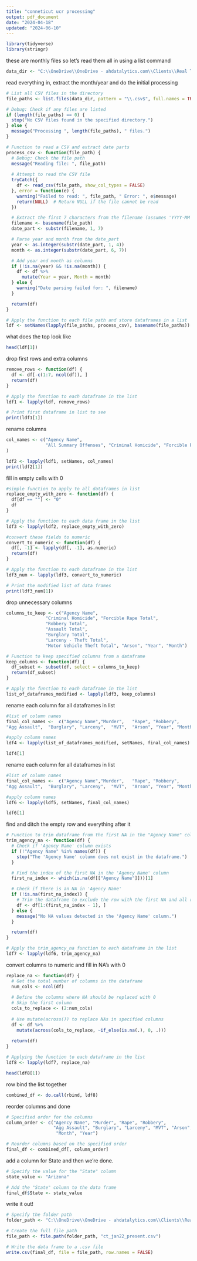 ---
title: "conneticut ucr processing"
output: pdf_document
date: "2024-04-18"
updated: "2024-06-10"
---
```{r}
library(tidyverse)
library(stringr)
```
these are monthly files so let's read them all in using a list command
```{r}
data_dir <- "C:\\OneDrive\\OneDrive - ahdatalytics.com\\Clients\\Real Time Crime Index\\Open Source Data\\Connecticut\\State UCR"
```
read everything in, extract the month/year and do the initial processing
```{r}
# List all CSV files in the directory
file_paths <- list.files(data_dir, pattern = "\\.csv$", full.names = TRUE)

# Debug: Check if any files are listed
if (length(file_paths) == 0) {
  stop("No CSV files found in the specified directory.")
} else {
  message("Processing ", length(file_paths), " files.")
}

# Function to read a CSV and extract date parts
process_csv <- function(file_path) {
  # Debug: Check the file path
  message("Reading file: ", file_path)
  
  # Attempt to read the CSV file
  tryCatch({
    df <- read_csv(file_path, show_col_types = FALSE)
  }, error = function(e) {
    warning("Failed to read: ", file_path, " Error: ", e$message)
    return(NULL)  # Return NULL if the file cannot be read
  })

  # Extract the first 7 characters from the filename (assumes 'YYYY-MM' format)
  filename <- basename(file_path)
  date_part <- substr(filename, 1, 7)

  # Parse year and month from the date_part
  year <- as.integer(substr(date_part, 1, 4))
  month <- as.integer(substr(date_part, 6, 7))

  # Add year and month as columns
  if (!is.na(year) && !is.na(month)) {
    df <- df %>%
      mutate(Year = year, Month = month)
  } else {
    warning("Date parsing failed for: ", filename)
  }

  return(df)
}

# Apply the function to each file path and store dataframes in a list
ldf <- setNames(lapply(file_paths, process_csv), basename(file_paths))

```
what does the top look like
```{r}
head(ldf[1])
```
drop first rows and extra columns
```{r}
remove_rows <- function(df) {
  df <- df[-c(1:7, ncol(df)), ]
  return(df)
}

# Apply the function to each dataframe in the list
ldf1 <- lapply(ldf, remove_rows)

# Print first dataframe in list to see
print(ldf1[1])
```

rename columns
```{r}
col_names <- c("Agency Name", 
               "All Summary Offenses", "Criminal Homicide", "Forcible Rape Total", "Robbery Total", "Assault Total", "Burglary Total", "Larceny - Theft Total", "Motor Vehicle Theft Total", "Arson", "Human Trafficking Offenses", "Year", "Month"
)

ldf2 <- lapply(ldf1, setNames, col_names)
print(ldf2[1])
```
fill in empty cells with 0
```{r}
#simple function to apply to all dataframes in list
replace_empty_with_zero <- function(df) {
  df[df == ""] <- "0"
  df
}

# Apply the function to each data frame in the list
ldf3 <- lapply(ldf2, replace_empty_with_zero)

#convert these fields to numeric
convert_to_numeric <- function(df) {
  df[, -1] <- lapply(df[, -1], as.numeric)
  return(df)
}

# Apply the function to each dataframe in the list
ldf3_num <- lapply(ldf3, convert_to_numeric)

# Print the modified list of data frames
print(ldf3_num[1])

```

drop unnecessary columns
```{r}
columns_to_keep <- c("Agency Name", 
               "Criminal Homicide", "Forcible Rape Total", 
               "Robbery Total", 
               "Assault Total", 
               "Burglary Total", 
               "Larceny - Theft Total", 
               "Motor Vehicle Theft Total", "Arson", "Year", "Month")

# Function to keep specified columns from a dataframe
keep_columns <- function(df) {
  df_subset <- subset(df, select = columns_to_keep)
  return(df_subset)
}

# Apply the function to each dataframe in the list
list_of_dataframes_modified <- lapply(ldf3, keep_columns)
```


rename each column for all dataframes in list
```{r}
#list of column names
final_col_names <-  c("Agency Name","Murder",	"Rape",	"Robbery",
"Agg Assault",	"Burglary",	"Larceny",	"MVT",	"Arson", "Year", "Month")

#apply column names
ldf4 <- lapply(list_of_dataframes_modified, setNames, final_col_names)

ldf4[1]
```
rename each column for all dataframes in list
```{r}
#list of column names
final_col_names <-  c("Agency Name","Murder",	"Rape",	"Robbery",
"Agg Assault",	"Burglary",	"Larceny",	"MVT",	"Arson", "Year", "Month")

#apply column names
ldf6 <- lapply(ldf5, setNames, final_col_names)

ldf6[1]
```
find and ditch the empty row and everything after it
```{r}
# Function to trim dataframe from the first NA in the "Agency Name" column
trim_agency_na <- function(df) {
  # Check if 'Agency Name' column exists
  if (!"Agency Name" %in% names(df)) {
    stop("The 'Agency Name' column does not exist in the dataframe.")
  }

  # Find the index of the first NA in the 'Agency Name' column
  first_na_index <- which(is.na(df[["Agency Name"]]))[1]

  # Check if there is an NA in 'Agency Name'
  if (!is.na(first_na_index)) {
    # Trim the dataframe to exclude the row with the first NA and all rows after it
    df <- df[1:(first_na_index - 1), ]
  } else {
    message("No NA values detected in the 'Agency Name' column.")
  }

  return(df)
}

# Apply the trim_agency_na function to each dataframe in the list
ldf7 <- lapply(ldf6, trim_agency_na)
```
convert columns to numeric and fill in NA's with 0
```{r}
replace_na <- function(df) {
  # Get the total number of columns in the dataframe
  num_cols <- ncol(df)
  
  # Define the columns where NA should be replaced with 0
  # Skip the first column
  cols_to_replace <- (2:num_cols)
  
  # Use mutate(across()) to replace NAs in specified columns
  df <- df %>%
    mutate(across(cols_to_replace, ~if_else(is.na(.), 0, .)))
  
  return(df)
}

# Applying the function to each dataframe in the list
ldf8 <- lapply(ldf7, replace_na)

head(ldf8[1])
```
row bind the list together
```{r}
combined_df <- do.call(rbind, ldf8)
```
reorder columns and done
```{r}
# Specified order for the columns
column_order <- c("Agency Name", "Murder", "Rape", "Robbery", 
                  "Agg Assault", "Burglary", "Larceny", "MVT", "Arson",
                   "Month", "Year")

# Reorder columns based on the specified order
final_df <- combined_df[, column_order]
```
add a column for State and then we're done.
```{r}
# Specify the value for the "State" column
state_value <- "Arizona"

# Add the "State" column to the data frame
final_df$State <- state_value
```
write it out!
```{r}
# Specify the folder path
folder_path <- "C:\\OneDrive\\OneDrive - ahdatalytics.com\\Clients\\Real Time Crime Index\\Open Source Data\\Connecticut\\Formatted Data"

# Create the full file path
file_path <- file.path(folder_path, "ct_jan22_present.csv")

# Write the data frame to a .csv file
write.csv(final_df, file = file_path, row.names = FALSE)
```
